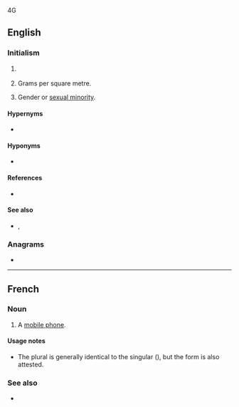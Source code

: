 {{also|gsm}}4G

==English==

===Initialism===
{{rfc-header|Initialism}}
{{head|en|initialism}}

# {{lb|en|mobile phones}} {{initialism of|[[global|Global]] [[system|System]] [[for|for]] [[mobile|Mobile]] [[communications]]|lang=en}}
# {{lb|en|textiles}} Grams per square metre.
# {{lb|en|LGBT}} Gender or [[sexual minority]].

====Hypernyms====
* {{sense|mobile|telecommunications}} {{l|en|2G}}

====Hyponyms====
* {{sense|mobile|telecommunications}} {{l|en|GSM-R}}

====References====
* {{pedia}}

====See also====
* {{sense|mobile|telecommunications}} {{l|en|GPRS}}, {{l|en|PCS}}

===Anagrams===
* {{anagrams|en|GMs|M&Gs|MGS|MSG|SGM|SMG|gms|msg}}

----

==French==

===Noun===
{{fr-noun|m|GSM}}

# {{lb|fr|Belgium}} A [[mobile phone]].

====Usage notes====
* The plural is generally identical to the singular ({{m|fr||GSM}}), but the form {{m|fr|GSMs}} is also attested.

===See also===
* {{l|fr|téléphone portable}}